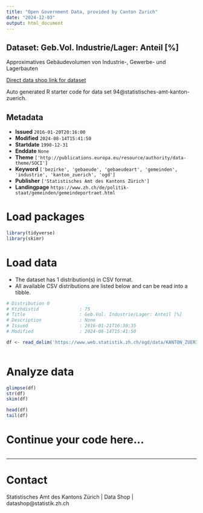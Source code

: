 ```yaml
---
title: "Open Government Data, provided by Canton Zurich"
date: "2024-12-03"
output: html_document
---
```


## Dataset: Geb.Vol. Industrie/Lager: Anteil [%]

Approximatives Gebäudevolumen von Industrie-, Gewerbe- und Lagerbauten

[Direct data shop link for dataset](https://www.zh.ch/de/politik-staat/statistik-daten/datenkatalog.html#/datasets/94@statistisches-amt-kanton-zuerich)

Auto generated R starter code for data set 94@statistisches-amt-kanton-zuerich.

## Metadata

- **Issued** `2016-01-20T20:16:00`
- **Modified** `2024-08-14T15:41:50`
- **Startdate** `1990-12-31`
- **Enddate** `None`
- **Theme** `['http://publications.europa.eu/resource/authority/data-theme/SOCI']`
- **Keyword** `['bezirke', 'gebaeude', 'gebaeudeart', 'gemeinden', 'industrie', 'kanton_zuerich', 'ogd']`
- **Publisher** `['Statistisches Amt des Kantons Zürich']`
- **Landingpage** `https://www.zh.ch/de/politik-staat/gemeinden/gemeindeportraet.html`


# Load packages

```r

library(tidyverse)
library(skimr)

```

# Load data

-   The dataset has 1 distribution(s) in CSV format.
-   All available CSV distributions are listed below and can be read into a tibble.

```r

# Distribution 0
# Ktzhdistid               : 75
# Title                    : Geb.Vol. Industrie/Lager: Anteil [%]
# Description              : None
# Issued                   : 2016-01-21T16:30:35
# Modified                 : 2024-08-14T15:41:50

df <- read_delim('https://www.web.statistik.zh.ch/ogd/data/KANTON_ZUERICH_159.csv')



```

# Analyze data

```r

glimpse(df)
str(df)
skim(df)

head(df)
tail(df)

```

# Continue your code here...

```r

```

------------------------------------------------------------------------

# Contact

Statistisches Amt des Kantons Zürich | Data Shop | datashop@statistik.zh.ch
